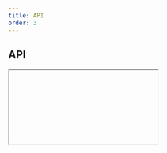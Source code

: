 ```yaml
---
title: API
order: 3
---
```



## API

<Iframe url="/apis/ec/Gallery.html" />

## Setup

There are 2 ways to initialise the component.

### Automatic

Add `data-ecl-auto-init` attribute to component's markup

```html
<section class="ecl-gallery" data-ecl-gallery data-ecl-auto-init="Gallery">
  ...
</section>
```

Use the `ECL` library's `autoInit()` (`ECL.autoInit()`) when your page is ready or other custom event you want to hook onto.

### Manual

Get target element, create an instance and invoke `init()`.

Given you have 1 element with an attribute `data-ecl-gallery` on the page:

```js
var elt = document.querySelector('[data-ecl-gallery]');
var gallery = new ECL.Gallery(elt);
gallery.init();
`
```

### Retrieve an existing instance

If an existing instance needs to be updated, it can be retrieved this way:

```js
var elt = document.querySelector('[data-ecl-gallery]');
var instance = ECL.components.get(elt);
```

To update an existing instance, you can run `destroy()` and `init()` on this instance, like this:

```
instance.destroy();
instance.init();
```
